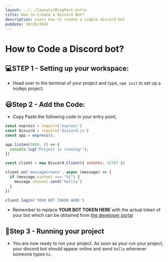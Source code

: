 ```yaml
---
layout: ../../layouts/BlogPost.astro
title: How to Create a Discord Bot?
description: Learn how to create a simple discord bot
pubDate: 10/20/2024
---
```


# How to Code a Discord bot?

## 💻STEP 1 - Setting up your workspace: 

- Head over to the terminal of your project and type, `npm init` to set up a nodejs project. 

## 😃Step 2 - Add the Code: 

- Copy Paste the following code in your entry point, 

```js
const express = require('express')
const Discord = require('discord.js')
const app = express();

app.listen(3000, () => {
  console.log("Project is running!");
})

const client = new Discord.Client({ intents: 32767 }) 

client.on('messageCreate', async (message) => {
  if (message.content === "hi") {
    message.channel.send('helllo')
  }
})

client.login('YOUR BOT TOKEN HERE')
```

- Remember to replace **YOUR BOT TOKEN HERE** with the actual token of your bot which can be obtained from [the developer portal](https://discord.com/developers/applications)

## 🥇Step 3 - Running your project

- You are now ready to run your project. As soon as your run your project, your discord bot should appear online and send `hello` whenever someone types `hi`. 

